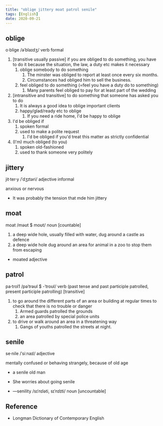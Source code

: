 ```yaml
---
title: "oblige jittery moat patrol senile"
tags: [English]
date: 2020-09-21
---
```


## oblige

o·blige /əˈblaɪdʒ/ verb formal

1. [transitive usually passive] if you are obliged to do something, you have to do it
   because the situation, the law, a duty etc makes it necessary
   1. oblige somebody to do something
      1. The minster was obliged to report at least once every six months.
      2. Circumstances had obliged him to sell the business.
   2. feel obliged to do something (=feel you have a duty do to something)
      1. Many parents feel obliged to pay for at least part of the wedding
2. [intransitive and transitive] to do something that someone has asked you to do
   1. It is always a good idea to oblige important clients
   2. happy/glad/ready etc to oblige
      1. If you need a ride home, I'd be happy to oblige
3. I'd be obliged if 
   1. spoken formal
   2. used to make a polite request
      1. I'd be obliged if you'd treat this matter as strictly confidential
4. (I'm) much obliged (to you)
   1. spoken old-fashioned
   2. used to thank someone very politely

## jittery

jit·ter·y /ˈdʒɪtəri/ adjective informal

anxious or nervous

- It was probably the tension that mde him jittery

## moat

moat /məʊt $ moʊt/ noun [countable]

1. a deep wide hole, usually filled with water, dug around a castle as defence
2. a deep wide hole dug around an area for animal in a zoo to stop them from escaping

- moated adjective

## patrol

pa·trol1 /pəˈtrəʊl $ -ˈtroʊl/ verb (past tense and past participle patrolled, present
participle patrolling) [transitive]

1. to go around the different parts of an area or building at regular times to check that
   there is no trouble or danger
   1. Armed guards patrolled the grounds
   2. an area patrolled by special police units
2. to drive or walk around an area in a threatening way
   1. Gangs of youths patrolled the streets at night.

## senile

se·nile /ˈsiːnaɪl/ adjective

mentally confused or behaving strangely, because of old age

- a senile old man
- She worries about going senile

- —senility /sɪˈnɪləti, sɪˈnɪlɪti/ noun [uncountable]

## Reference

- Longman Dictionary of Contemporary English